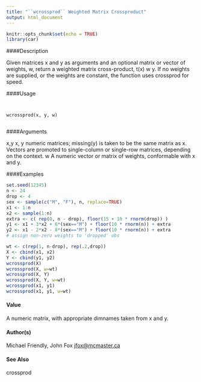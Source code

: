 ---
title: "``wcrossprod`` Weighted Matrix Crossproduct"
output: html_document
---

```{r setup, include=FALSE}
knitr::opts_chunk$set(echo = TRUE)
library(car)
```

####Description

Given matrices x and y as arguments and an optional matrix or vector of weights, w, return a
weighted matrix cross-product, t(x) w y. If no weights are supplied, or the weights are constant,
the function uses crossprod for speed.

####Usage
<pre><code>

wcrossprod(x, y, w)

</code></pre>

####Arguments

x,y x, y numeric matrices; missing(y) is taken to be the same matrix as x. Vectors
are promoted to single-column or single-row matrices, depending on the context.
w A numeric vector or matrix of weights, conformable with x and y.


####Examples

```{r}

set.seed(12345)
n <- 24
drop <- 4
sex <- sample(c("M", "F"), n, replace=TRUE)
x1 <- 1:n
x2 <- sample(1:n)
extra <- c( rep(0, n - drop), floor(15 + 10 * rnorm(drop)) )
y1 <- x1 + 3*x2 + 6*(sex=="M") + floor(10 * rnorm(n)) + extra
y2 <- x1 - 2*x2 - 8*(sex=="M") + floor(10 * rnorm(n)) + extra
# assign non-zero weights to 'dropped' obs

wt <- c(rep(1, n-drop), rep(.2,drop))
X <- cbind(x1, x2)
Y <- cbind(y1, y2)
wcrossprod(X)
wcrossprod(X, w=wt)
wcrossprod(X, Y)
wcrossprod(X, Y, w=wt)
wcrossprod(x1, y1)
wcrossprod(x1, y1, w=wt)
```

#### Value
A numeric matrix, with appropriate dimnames taken from x and y.

#### Author(s)
Michael Friendly, John Fox <jfox@mcmaster.ca>

#### See Also
crossprod
